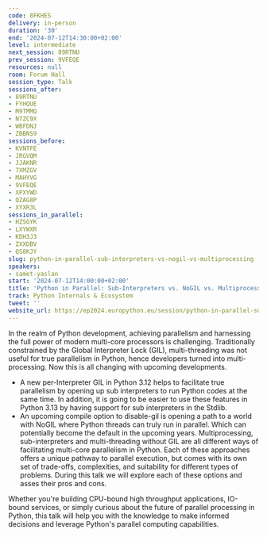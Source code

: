 ```yaml
---
code: 8FKHES
delivery: in-person
duration: '30'
end: '2024-07-12T14:30:00+02:00'
level: intermediate
next_session: 89RTNU
prev_session: 9VFEQE
resources: null
room: Forum Hall
session_type: Talk
sessions_after:
- 89RTNU
- FYHQUE
- M9TMMQ
- N7ZC9X
- WBFDNJ
- ZBBNS9
sessions_before:
- KVNTFE
- JRGVQM
- JJAKNR
- 7XMZGV
- MAHYVG
- 9VFEQE
- XPXYWD
- QZAG8P
- XYXR3L
sessions_in_parallel:
- HZSGYK
- LXYWXR
- KDH3J3
- ZXXDBV
- QS8KJY
slug: python-in-parallel-sub-interpreters-vs-nogil-vs-multiprocessing
speakers:
- samet-yaslan
start: '2024-07-12T14:00:00+02:00'
title: 'Python in Parallel: Sub-Interpreters vs. NoGIL vs. Multiprocessing'
track: Python Internals & Ecosystem
tweet: ''
website_url: https://ep2024.europython.eu/session/python-in-parallel-sub-interpreters-vs-nogil-vs-multiprocessing
---
```


In the realm of Python development, achieving parallelism and harnessing the full power of modern multi-core processors is challenging. Traditionally constrained by the Global Interpreter Lock (GIL), multi-threading was not useful for true parallelism in Python, hence developers turned into multi-processing. Now this is all changing with upcoming developments.
-	A new per-Interpreter GIL in Python 3.12 helps to facilitate true parallelism by opening up sub interpreters to run Python codes at the same time. In addition, it is going to be easier to use these features in Python 3.13 by having support for sub interpreters in the Stdlib.
-	An upcoming compile option to disable-gil is opening a path to a world with NoGIL where Python threads can truly run in parallel. Which can potentially become the default in the upcoming years.
Multiprocessing, sub-interpreters and multi-threading without GIL are all different ways of facilitating multi-core parallelism in Python. Each of these approaches offers a unique pathway to parallel execution, but comes with its own set of trade-offs, complexities, and suitability for different types of problems. During this talk we will explore each of these options and asses their pros and cons.

Whether you're building CPU-bound high throughput applications, IO-bound services, or simply curious about the future of parallel processing in Python, this talk will help you with the knowledge to make informed decisions and leverage Python's parallel computing capabilities.
